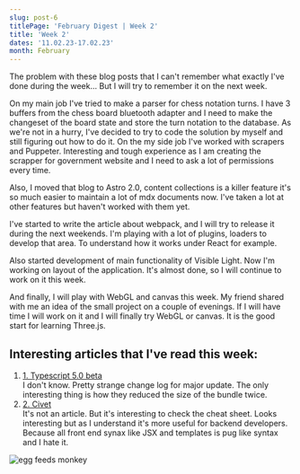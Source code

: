 ```yaml
---
slug: post-6
titlePage: 'February Digest | Week 2'
title: 'Week 2'
dates: '11.02.23-17.02.23'
month: February
---
```


<p class='mt-4'>
  The problem with these blog posts that I can't remember what exactly I've done during the week...
  But I will try to remember it on the next week.
</p>

<p class='mt-4'>
  On my main job I've tried to make a parser for chess notation turns. I have 3 buffers from the
  chess board bluetooth adapter and I need to make the changeset of the board state and store the
  turn notation to the database. As we're not in a hurry, I've decided to try to code the solution
  by myself and still figuring out how to do it. On the my side job I've worked with scrapers and
  Puppeter. Interesting and tough experience as I am creating the scrapper for government website
  and I need to ask a lot of permissions every time.
</p>

<p class='mt-4'>
  Also, I moved that blog to Astro 2.0, content collections is a killer feature it's so much easier
  to maintain a lot of mdx documents now. I've taken a lot at other features but haven't worked with
  them yet.
</p>

<p class='mt-4'>
  I've started to write the article about webpack, and I will try to release it during the next
  weekends. I'm playing with a lot of plugins, loaders to develop that area. To understand how it
  works under React for example.
</p>

<p class='mt-4'>
  Also started development of main functionality of Visible Light. Now I'm working on layout of the
  application. It's almost done, so I will continue to work on it this week.
</p>

<p class='mt-4'>
  And finally, I will play with WebGL and canvas this week. My friend shared with me an idea of the
  small project on a couple of evenings. If I will have time I will work on it and I will finally
  try WebGL or canvas. It is the good start for learning Three.js.
</p>

<section class="mt-4">
<h2 class='text-xl text-sky-400'>Interesting articles that I've read this week: </h2>

<ol class="pt-4">
  <li><a href='https://devblogs.microsoft.com/typescript/announcing-typescript-5-0-beta/' class='text-sky-300'>1. Typescript 5.0 beta</a><div>I don't know. Pretty strange change log for major update. The only interesting thing is how they reduced the size of the bundle twice.</div></li>

  <li class="mt-4"><a href='https://civet.dev/' class='text-sky-300'>2. Civet</a><div>It's not an article. But it's interesting to check the cheat sheet. Looks interesting but as I understand it's more useful for backend developers. Because all front end synax like JSX and templates is pug like syntax and I hate it.</div></li>
</ol>
</section>
<img
  src='https://www.watchmojo.com/uploads/thumbs720/Fi-T-Top10-Cutest-Pokemon-720p30.jpg'
  alt='egg feeds monkey'
  class='mt-4   '
/>
